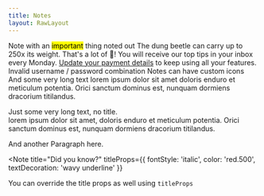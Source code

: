 ```yaml
---
title: Notes
layout: RawLayout
---
```


<Note>
  Note with an <mark>important</mark> thing noted out
</Note>

<Note title="Did you know?" status="info">
  The dung beetle can carry up to 250x its weight. That's a lot of 💩!
</Note>

<Note status="success" title="Subscribed">
  You will receive our top tips in your inbox every Monday.
</Note>

<Note status="warning" title="Your credit card expires soon">
  <a href="#">Update your payment details</a> to keep using all your features.
</Note>

<Note status="error" title="Authentication Error">
  Invalid username / password combination
</Note>


<Note title="Security Note:" icon={FiShield}>
  Notes can have custom icons
</Note>

<Note title="With a long title, that will probably wrap on mobile devices">
  And some very long text lorem ipsum dolor sit amet doloris enduro et meticulum
  potentia. Orici sanctum dominus est, nunquam dormiens dracorium titilandus.
</Note>

<Note>
  <p>
    Just some very long text, no title.
    <br />
    lorem ipsum dolor sit amet, doloris enduro et meticulum potentia. Orici
    sanctum dominus est, nunquam dormiens dracorium titilandus.
  </p>
  <p>And another Paragraph here.</p>
</Note>

<Note
  title="Did you know?"
  titleProps={{
    fontStyle: 'italic',
    color: 'red.500',
    textDecoration: 'wavy underline'
  }}
>
  You can override the title props as well using <code>titleProps</code>
</Note>
